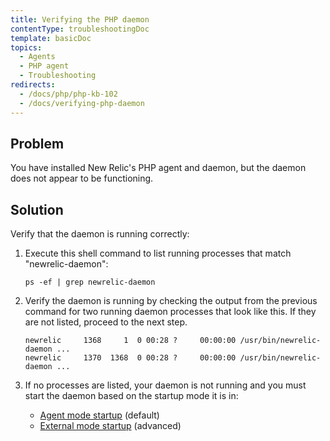 ```yaml
---
title: Verifying the PHP daemon
contentType: troubleshootingDoc
template: basicDoc
topics:
  - Agents
  - PHP agent
  - Troubleshooting
redirects:
  - /docs/php/php-kb-102
  - /docs/verifying-php-daemon
---
```


## Problem

You have installed New Relic's PHP agent and daemon, but the daemon does not appear to be functioning.

## Solution

Verify that the daemon is running correctly:

1. Execute this shell command to list running processes that match "newrelic-daemon":

   ```
   ps -ef | grep newrelic-daemon
   ```
2. Verify the daemon is running by checking the output from the previous command for two running daemon processes that look like this. If they are not listed, proceed to the next step.

   ```
   newrelic     1368     1  0 00:28 ?     00:00:00 /usr/bin/newrelic-daemon ...
   newrelic     1370  1368  0 00:28 ?     00:00:00 /usr/bin/newrelic-daemon ...
   ```
3. If no processes are listed, your daemon is not running and you must start the daemon based on the startup mode it is in:

   * [Agent mode startup](/docs/agents/php-agent/advanced-installation/starting-php-daemon-advanced#daemon-external) (default)
   * [External mode startup](/docs/agents/php-agent/advanced-installation/starting-php-daemon-advanced#daemon-autostart) (advanced)
